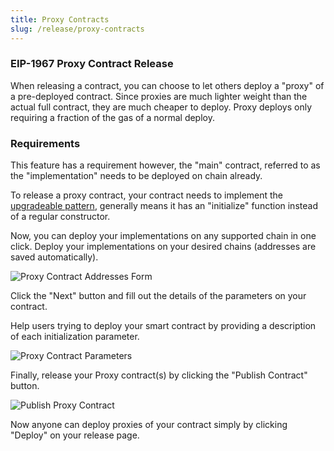 ```yaml
---
title: Proxy Contracts
slug: /release/proxy-contracts
---
```



<h3>EIP-1967 Proxy Contract Release</h3>

When releasing a contract, you can choose to let others deploy a "proxy" of a pre-deployed contract. Since proxies are much lighter weight than the actual full contract, they are much cheaper to deploy. Proxy deploys only requiring a fraction of the gas of a normal deploy.

### Requirements

This feature has a requirement however, the "main" contract, referred to as the "implementation" needs to be deployed on chain already.

To release a proxy contract, your contract needs to implement the [upgradeable pattern](https://docs.openzeppelin.com/upgrades-plugins/1.x/writing-upgradeable), generally means it has an "initialize" function instead of a regular constructor.

Now, you can deploy your implementations on any supported chain in one click.
Deploy your implementations on your desired chains (addresses are saved automatically).

![Proxy Contract Addresses Form](/assets/publish/proxy-address.png)

Click the "Next" button and fill out the details of the parameters on your contract.

Help users trying to deploy your smart contract by providing a description of each initialization parameter.

![Proxy Contract Parameters](/assets/publish/proxy-params.png)

Finally, release your Proxy contract(s) by clicking the "Publish Contract" button.

![Publish Proxy Contract](/assets/publish/proxy-publish.png)

Now anyone can deploy proxies of your contract simply by clicking "Deploy" on your release page.
